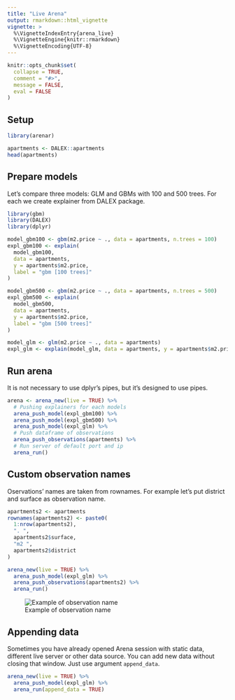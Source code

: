 ```yaml
---
title: "Live Arena"
output: rmarkdown::html_vignette
vignette: >
  %\VignetteIndexEntry{arena_live}
  %\VignetteEngine{knitr::rmarkdown}
  %\VignetteEncoding{UTF-8}
---
```


```r
knitr::opts_chunk$set(
  collapse = TRUE,
  comment = "#>",
  message = FALSE,
  eval = FALSE
)
```

## Setup
```r
library(arenar)

apartments <- DALEX::apartments
head(apartments)
```

## Prepare models
Let's compare three models: GLM and GBMs with 100 and 500 trees. For each we
create explainer from DALEX package.
```r
library(gbm)
library(DALEX)
library(dplyr)

model_gbm100 <- gbm(m2.price ~ ., data = apartments, n.trees = 100)
expl_gbm100 <- explain(
  model_gbm100,
  data = apartments,
  y = apartments$m2.price,
  label = "gbm [100 trees]"
)

model_gbm500 <- gbm(m2.price ~ ., data = apartments, n.trees = 500)
expl_gbm500 <- explain(
  model_gbm500,
  data = apartments,
  y = apartments$m2.price,
  label = "gbm [500 trees]"
)

model_glm <- glm(m2.price ~ ., data = apartments)
expl_glm <- explain(model_glm, data = apartments, y = apartments$m2.price)
```

## Run arena
It is not necessary to use dplyr's pipes, but it's designed to use pipes.
```r
arena <- arena_new(live = TRUE) %>%
  # Pushing explainers for each models
  arena_push_model(expl_gbm100) %>%
  arena_push_model(expl_gbm500) %>%
  arena_push_model(expl_glm) %>%
  # Push dataframe of observations
  arena_push_observations(apartments) %>%
  # Run server of default port and ip
  arena_run()
```

## Custom observation names
Oservations' names are taken from rownames. For example let's put district and
surface as observation name.
```r
apartments2 <- apartments
rownames(apartments2) <- paste0(
  1:nrow(apartments2),
  ". ",
  apartments2$surface,
  "m2 ",
  apartments2$district
)

arena_new(live = TRUE) %>%
  arena_push_model(expl_glm) %>%
  arena_push_observations(apartments2) %>%
  arena_run()
```
![Example of observation name](./custom_observation.png)

## Appending data
Sometimes you have already opened Arena session with static data, different live
server or other data source. You can add new data without closing that window.
Just use argument `append_data`.
```r
arena_new(live = TRUE) %>%
  arena_push_model(expl_glm) %>%
  arena_run(append_data = TRUE)
```

